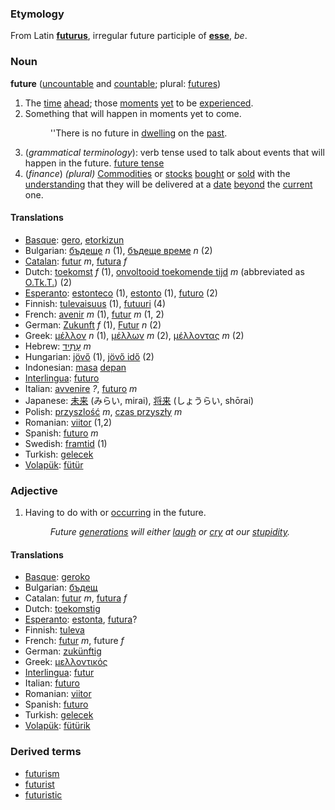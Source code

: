 ===Etymology===
From Latin '''[[futurus]]''', irregular future participle of '''[[esse]]''', ''be''.

===Noun===
'''future''' ([[uncountable]] and [[countable]]; plural: [[futures]])

#The [[time]] [[ahead]]; those [[moment]]s [[yet]] to be [[experience]]d.
#Something that will happen in moments yet to come.
#:''There is no future in [[dwelling]] on the [[past]].
#(''grammatical terminology''): verb tense used to talk about events that will happen in the future. [[future tense]]
#(''finance'') ''(plural)'' [[commodities|Commodities]] or [[stocks]] [[bought]] or [[sold]] with the [[understanding]] that they will be delivered at a [[date]] [[beyond]] the [[current]] one.

====Translations====
*[[Basque]]: [[gero]], [[etorkizun]]
*Bulgarian: [[бъдеще]] ''n'' (1), [[бъдеще време]] ''n'' (2)
*[[Catalan]]: [[futur]] ''m'', [[futura]] ''f''
*Dutch: [[toekomst]] ''f'' (1), [[onvoltooid toekomende tijd]] ''m'' (abbreviated as [[O.Tk.T.]]) (2)
*[[Esperanto]]: [[estonteco]] (1), [[estonto]] (1), [[futuro]] (2)
*Finnish: [[tulevaisuus]] (1), [[futuuri]] (4)
*French: [[avenir]] ''m'' (1), [[futur]] ''m'' (1, 2)
*German: [[Zukunft]] ''f'' (1), [[Futur]] ''n'' (2)
*Greek: [[μέλλον]] ''n'' (1), [[μέλλων]] ''m'' (2), [[μέλλοντας]] ''m'' (2)
*Hebrew: [[עתיד|עָתִיד]] ''m''
*Hungarian: [[jövő]] (1), [[jövő idő]] (2)
*Indonesian: [[masa]] [[depan]]
*[[Interlingua]]: [[futuro]]
*Italian: [[avvenire]] ''?'', [[futuro]] ''m''
*Japanese: [[未来]] (みらい, mirai), [[将来]] (しょうらい, shōrai)
*Polish: [[przyszlość]] ''m'', [[czas przyszły]] ''m''
*Romanian: [[viitor]] (1,2)
*Spanish: [[futuro]] ''m''
*Swedish: [[framtid]] (1)
*Turkish: [[gelecek]]
*[[Volapük]]: [[fütür]]

===Adjective===

# Having to do with or [[occur]]ring in the future.
#:''Future [[generation]]s will either [[laugh]] or [[cry]] at our [[stupidity]].''


====Translations====
*[[Basque]]: [[geroko]]
*Bulgarian: [[бъдещ]]
*Catalan: [[futur]] ''m'', [[futura]] ''f''
*Dutch: [[toekomstig]]
*[[Esperanto]]: [[estonta]], [[futura]]?
*Finnish: [[tuleva]]
*French: [[futur]] ''m'', future ''f''
*German: [[zukünftig]]
*Greek: [[μελλοντικός]]
*[[Interlingua]]: [[futur]]
*Italian: [[futuro]]
*Romanian: [[viitor]]
*Spanish: [[futuro]]
*Turkish: [[gelecek]]
*[[Volapük]]: [[fütürik]]

===Derived terms===
*[[futurism]]
*[[futurist]]
*[[futuristic]]
